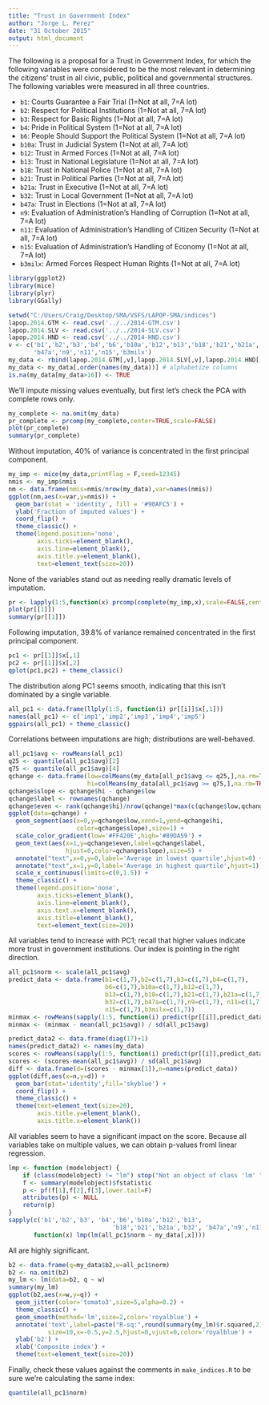 ```yaml
---
title: "Trust in Government Index"
author: "Jorge L. Perez"
date: "31 October 2015"
output: html_document
---
```


The following is a proposal for a Trust in Government Index, for which the following variables were considered to be the most relevant in determining the citizens' trust in all civic, public, political and governmental structures. The following variables were measured in all three countries.

* `b1`: Courts Guarantee a Fair Trial (1=Not at all, 7=A lot)
* `b2`: Respect for Political Institutions (1=Not at all, 7=A lot)
* `b3`: Respect for Basic Rights (1=Not at all, 7=A lot)
* `b4`: Pride in Political System (1=Not at all, 7=A lot)
* `b6`: People Should Support the Political System (1=Not at all, 7=A lot)
* `b10a`: Trust in Judicial System (1=Not at all, 7=A lot)
* `b12`: Trust in Armed Forces (1=Not at all, 7=A lot)
* `b13`: Trust in National Legislature (1=Not at all, 7=A lot)
* `b18`: Trust in National Police (1=Not at all, 7=A lot)
* `b21`: Trust in Political Parties (1=Not at all, 7=A lot)
* `b21a`: Trust in Executive (1=Not at all, 7=A lot)
* `b32`: Trust in Local Government (1=Not at all, 7=A lot)
* `b47a`: Trust in Elections (1=Not at all, 7=A lot)
* `n9`: Evaluation of Administration's Handling of Corruption (1=Not at all, 7=A lot)
* `n11`: Evaluation of Administration's Handling of Citizen Security (1=Not at all, 7=A lot)
* `n15`: Evaluation of Administration's Handling of Economy (1=Not at all, 7=A lot)
* `b3milx`: Armed Forces Respect Human Rights (1=Not at all, 7=A lot)

```r
library(ggplot2)
library(mice)
library(plyr) 
library(GGally) 

setwd("C:/Users/Craig/Desktop/SMA/VSFS/LAPOP-SMA/indices")
lapop.2014.GTM <- read.csv('../../2014-GTM.csv')
lapop.2014.SLV <- read.csv('../../2014-SLV.csv')
lapop.2014.HND <- read.csv('../../2014-HND.csv')
v <- c('b1','b2','b3','b4','b6','b10a','b12','b13','b18','b21','b21a','b32',
       'b47a','n9','n11','n15','b3milx')
my_data <- rbind(lapop.2014.GTM[,v],lapop.2014.SLV[,v],lapop.2014.HND[,v])
my_data <- my_data[,order(names(my_data))] # alphabetize columns
is.na(my_data[my_data>16]) <- TRUE
```

We'll impute missing values eventually, but first let's check the PCA with complete rows only.

```r
my_complete <- na.omit(my_data)
pr_complete <- prcomp(my_complete,center=TRUE,scale=FALSE)
plot(pr_complete)
summary(pr_complete)
```

Without imputation, 40% of variance is concentrated in the first principal component.

```r
my_imp <- mice(my_data,printFlag = F,seed=12345)
nmis <- my_imp$nmis
nm <- data.frame(nmis=nmis/nrow(my_data),var=names(nmis))
ggplot(nm,aes(x=var,y=nmis)) +
  geom_bar(stat = 'identity', fill = '#90AFC5') +
  ylab('Fraction of imputed values') +
  coord_flip() +
  theme_classic() +
  theme(legend.position='none',
        axis.ticks=element_blank(),
        axis.line=element_blank(),
        axis.title.y=element_blank(),
        text=element_text(size=20))
```

None of the variables stand out as needing really dramatic levels of imputation.

```r
pr <- lapply(1:5,function(x) prcomp(complete(my_imp,x),scale=FALSE,center=TRUE))
plot(pr[[1]])
summary(pr[[1]])
```

Following imputation, 39.8% of variance remained concentrated in the first principal component.

```r
pc1 <- pr[[1]]$x[,1]
pc2 <- pr[[1]]$x[,2]
qplot(pc1,pc2) + theme_classic()
```

The distribution along PC1 seems smooth, indicating that this isn't dominated by a single variable.

```r
all_pc1 <- data.frame(llply(1:5, function(i) pr[[i]]$x[,1]))
names(all_pc1) <- c('imp1','imp2','imp3','imp4','imp5')
ggpairs(all_pc1) + theme_classic()
```

Correlations between imputations are high; distributions are well-behaved.

```r
all_pc1$avg <- rowMeans(all_pc1)
q25 <- quantile(all_pc1$avg)[2]
q75 <- quantile(all_pc1$avg)[4]
qchange <- data.frame(low=colMeans(my_data[all_pc1$avg <= q25,],na.rm=TRUE),
                      hi=colMeans(my_data[all_pc1$avg >= q75,],na.rm=TRUE))
qchange$slope <- qchange$hi - qchange$low
qchange$label <- rownames(qchange)
qchange$even <- rank(qchange$hi)/nrow(qchange)*max(c(qchange$low,qchange$hi))
ggplot(data=qchange) +
  geom_segment(aes(x=0,y=qchange$low,xend=1,yend=qchange$hi,
                   color=qchange$slope),size=1) +
  scale_color_gradient(low='#FF420E',high='#89DA59') +
  geom_text(aes(x=1,y=qchange$even,label=qchange$label,
                hjust=0,color=qchange$slope),size=5) +
  annotate("text",x=0,y=0,label='Average in lowest quartile',hjust=0) +
  annotate("text",x=1,y=0,label='Average in highest quartile',hjust=1) +
  scale_x_continuous(limits=c(0,1.5)) +
  theme_classic() +
  theme(legend.position='none',
        axis.ticks=element_blank(),
        axis.line=element_blank(),
        axis.text.x=element_blank(),
        axis.title=element_blank(),
        text=element_text(size=20))
```

All variables tend to increase with PC1; recall that higher values indicate more trust in government institutions. Our index is pointing in the right direction.

```r
all_pc1$norm <- scale(all_pc1$avg) 
predict_data <- data.frame(b1=c(1,7),b2=c(1,7),b3=c(1,7),b4=c(1,7),
                           b6=c(1,7),b10a=c(1,7),b12=c(1,7),
                           b13=c(1,7),b18=c(1,7),b21=c(1,7),b21a=c(1,7),
                           b32=c(1,7),b47a=c(1,7),n9=c(1,7), n11=c(1,7),  
                           n15=c(1,7),b3milx=c(1,7))
minmax <- rowMeans(sapply(1:5, function(i) predict(pr[[i]],predict_data)[,1]))
minmax <- (minmax - mean(all_pc1$avg)) / sd(all_pc1$avg) 

predict_data2 <- data.frame(diag(17)+1)
names(predict_data2) <- names(my_data)
scores <- rowMeans(sapply(1:5, function(i) predict(pr[[i]],predict_data2)[,1]))
scores <- (scores-mean(all_pc1$avg)) / sd(all_pc1$avg) 
diff <- data.frame(d=(scores - minmax[1]),n=names(predict_data))
ggplot(diff,aes(x=n,y=d)) +
  geom_bar(stat='identity',fill='skyblue') +
  coord_flip() +
  theme_classic() +
  theme(text=element_text(size=20),
        axis.title.y=element_blank(),
        axis.title.x=element_blank())
```

All variables seem to have a significant impact on the score. Because all variables take on multiple values, we can obtain p-values froml linear regression.

```r
lmp <- function (modelobject) {
    if (class(modelobject) != "lm") stop("Not an object of class 'lm' ")
    f <- summary(modelobject)$fstatistic
    p <- pf(f[1],f[2],f[3],lower.tail=F)
    attributes(p) <- NULL
    return(p)
}
sapply(c('b1','b2','b3', 'b4','b6','b10a','b12','b13',
                             'b18','b21','b21a','b32', 'b47a','n9','n11','n15', 'b3milx'),
       function(x) lmp(lm(all_pc1$norm ~ my_data[,x])))
```

All are highly significant.

```r
b2 <- data.frame(q=my_data$b2,w=all_pc1$norm)
b2 <- na.omit(b2)
my_lm <- lm(data=b2, q ~ w)
summary(my_lm)
ggplot(b2,aes(x=w,y=q)) +
  geom_jitter(color='tomato3',size=5,alpha=0.2) +
  theme_classic() +
  geom_smooth(method='lm',size=2,color='royalblue') +
  annotate('text',label=paste("R-sq:",round(summary(my_lm)$r.squared,2)),  
           size=10,x=-0.5,y=2.5,hjust=0,vjust=0,color='royalblue') +
  ylab('b2') +
  xlab('Composite index') +
  theme(text=element_text(size=20))
```

Finally, check these values against the comments in `make_indices.R` to be sure we're calculating the same index:

```r
quantile(all_pc1$norm)
```